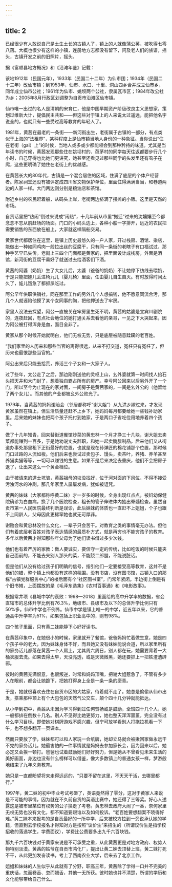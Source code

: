 ```yaml
---
---
---
```

title: 2
---





已经很少有人敢说自己是土生土长的古镇人了，镇上的人就像蒲公英，被吹得七零八落。大概也很少有这样的小镇，连册地方志都没有留下，问及老人们的族谱，摇头，古镇开发之前的旧照片，摇头。

据《富顺县地方概况》和《沿滩年鉴》记载：

该地1912年（民国元年），1933年（民国二十二年）为仙市团；1934年（民国二十三年）改仙市镇；到1953年，仙市、水口、十里、洞山四乡合并成立仙市乡，同年成立仙市公社；1961年为仙市、姚坝两个公社，隶属瓦市区；1984年改公社为乡；2005年8月行政区划调整为自贡市沿滩区仙市镇。

仙市唯一出过的名人是清朝的宋育仁，他是中国早期资产阶级改良主义思想家，策划过维新大计，提倡民主共和——但这些对于镇上的人来说太过遥远，能把他名字说全的，也就只有一些受过高等教育的年轻人了。

1981年，黄茜在最老的一条街——新河街出生，老街属于古镇的一部分，有点类似于上海的“法租界”，某种程度上是仙市镇当地人身份的一种象征。当你说出“住在老街（gai）上”的时候，当地人或多或少都能领会到那种矜持的味道。尤其是当年读书的时候，黄茜发现那些住在姚坝村的、芭茅村的同学每天往返都要步行几个小时，自己穿得也比她们更讲究，她甚至还看见过那些同学的头发里还有虱子在爬，这些更明确了她住在老街上的优越感。

在黄茜长大的80年代，古镇是一个混合居住的区域，住满了底层的个体户经营者。陈家祠堂还没有被评定成四川省文物保护单位，里面住得满满当当，和巷道两边的人家一样。大门两边则分别是粮油店和茶馆。

附近乡村的农民赶着船，从码头上岸，老街两边挤满了摆摊的小贩。这里是天然的市场。

自贡话里把“热闹”倒过来说成“闹热”，十几年前从市里“搬迁”过来的沈孃孃至今都念念不忘从前赶场的场面。门口的小码头边上，各种小船一字排开，远近的农民把需要销售的东西放在船上，大家就这样隔船交易。

黄家世代都居住在这里，是镇上历史最悠久的一户人家，开过栈房、酒馆、染店，能做出一种如同鸡肉一般拉出丝的豆腐干，只有同一条街的老瞎子有口福试过，那种手艺早已失传。老街上三四个门面都是黄家的，把里面设计成栈房，外面是酒馆，新河街的豆腐干熏好了就送过去给酒客们下酒。

黄茜的阿婆（奶奶）生了大女儿后，太婆（爸爸的奶奶）不让她停下纺线去喂奶，于是只能把娃儿丢进椅九儿（婴儿椅）里面，任由婴儿自生自灭。有时放得时间太久了，娃儿饿急了都抓屎吃过。

阿公早年供职供销社，同在那里工作的另外几个人想搞钱，他不愿意同流合污，那几个人就诬陷他摸了某个女同事的胸，把他押送去了牢房。

家里人没法去探望，阿公一直被关在牢房里生死不明，黄茜的姑婆是宜宾川剧院的，连夜赶回，有点社会地位的她打通关系去看他的亲哥，一见之下大哭起来，因为阿公被打得浑身是血，面目全非了。

黄家从那个时候开始就明白，他们无权无势，只是底层被随意蹂躏的老百姓。

“我们家里的人历来和那些当官的离得很远，从来不打交道，冤枉只有冤枉了，但历来也最恨那些当官的。”

阿公出来后只能去拾荒，养活三个子女和一大家子人。

过了些年，太公走了之后，那边刚刚送他的灵柩上山，幺外婆就第一时间找人抬石头把天井和大门封了，想着独自霸占所有的房产。幸亏阿公回来以后另外开了一个门，所以至今为止现在的家对面，一间房子是黄茜家的，一间是幺外公的（他留给了两个女儿）。而其他的产业都被幺外公败光了。

1979年，当黄茜的妈妈谢贻会（邻居都称呼“谢大姐”）从九洪乡嫁过来，才发现黄家虽然在镇上，但生活质量还赶不上乡下，她妈妈每月都要给她一些钱补助家里。后来她的妹妹也把两个孩子托付到她家，于是两口子省吃俭用地养着四个孩子。

做了十几年知青，回来替街道餐馆炒菜的黄忠林一个月才挣三十几块，谢大姐去卖菜都能赚到一百多，于是她劝说丈夫辞职，和她一起卖腌腊制品。后来他们又从街道办事处那里租下正街最好的位置，也就是现在孙弹匠的棉花铺那个位置，那时候门口过路的人流如梭。他们后来也尝试过卖包子、馒头，卖茶叶，养猪、养羊甚至养猫卖猫等等，一切可以赚钱的生意。如果不是后来决定去重庆，他们不会把房子退了，让出来这么一个黄金档位。

由于被请来的道士坑骗，黄茜祖母的坟没找好，位于河对面的下风位，不得不接受污浊河水的冲刷，那几年家里人屡屡发病，犹如被诅咒。

黄茜的妹妹（大家都称呼黄二妹）才一岁多的时候，全身出现红点点，被妇幼保健院确诊为白血病，换了几个医院检查，粗长的管子伸进体内抽出脊髓检查。虽然自贡市第一人民医院最终判断是误诊，此后妹妹的体质也一直赶不上姐姐，个子也跟不上同龄人，父母因此更稀罕她也就无可厚非。

谢贻会和黄忠林没什么文化，一辈子只会苦干。对教育之类的事情毫无办法。但他们有着底层老百姓对孩子表达情感的最质朴方式，就是再穷也不能穷孩子的教育。多年以后黄茜才得知那些年父母为了她们读书借过多少次钱。

他们也有着严厉的家教：做人要诚实，要信守一定的传统，比如吃饭的时候只能夹自己面前的，不能去夹别人那头的菜，不能跷二郎腿，不能说脏话。

但是他们从没有给过孩子们明确的信号，指引他们一定要接受高等教育，这并不是他们的错，整个镇上也都没有这样的氛围。没有书店，没有图书馆，古镇入口的那栋“古镇党群服务中心”的楼后面有个“社区图书室”，门常年紧闭。半边街上倒是有个旧书摊，上面摆放的是《毛泽东选集》《农村百事通》和《电影故事》。

根据常井项《县城中学的衰败：1998—2018》里面给的高中升学率的数据，省会直辖市的总体升学比例有76.3%，地级市、县级市及以下的总体升学比例只有50%多。仙市中学也不例外。仙市中学是镇上唯一的中学，近五年以来，它的普通高中升学率为51%，如果包括上职业高中的，则有98%。

四个孩子里面，只有黄二妹能静下心好好读书。

在黄茜印象中，在她很小的时候，家里就开了餐馆，爸爸妈妈忙着做生意，她是四个孩子中的老大，因为妹妹身体不好，而且她又没有妹妹能说会道，所以家里所有的家务活儿都落在黄茜一个人肩上，尤其周六周日，别人都在玩，她需要背着一大桶衣服去洗。如果去得太早，天没亮透，或是天微微黑，她还要抓上一把铁渣渣辟邪。

彼时的黄茜充满恨意，也很叛逆，时常和妈妈顶嘴，把谢大姐惹急了，不管有多少人在眼前，都会让她跪下，把她打得身上全是一条一条的瘀青。

于是，她就很喜欢去住在自贡市区的大姑家，待着就不走了。她总是偷偷从仙市出发，搭乘那种顶上有个大包包的天然气公交车，颠个四十几分钟就能抵达。

从小学到初中，黄茜从未因为学习得到过任何赞扬或是鼓励，全班四十几个人，她一般都排在倒数十几名。别人不见得比她更努力，她也整天浑浑噩噩，完全没有过什么学习目标。即使她对棋牌游戏不感兴趣，但宁可放学看别人打拖拉机看一下午，也不想多翻开一页课本。

然而只要放了学，妹妹都可以和人家玩一会纸牌，她却立马就会被揪回家做永远干不完的家务活儿。她最害怕的一件事情就是妈妈去参加家长会，因为回来以后，她必定又会挨一顿打。爸爸也试着鼓励她们好好努力，但是她从不曾看见未来生活的美好画面，身边也没有什么榜样可以借鉴，像大多数镇上的普通女孩一样，梦游般地结束了九年义务教育。

她只是一直都盼望将来走得远远的，“只要不留在这里，不天天干活，去哪里都行。”

1997年，黄二妹的初中毕业考试考砸了，英语竟然得了零分，这对于黄家人来说是不可能的事情，因为就在不久前自贡的英语比赛中，她还得了三等奖。好心人透露这是被市里某位有权势的公子换走了考卷。黄忠林去政府大闹了一番，奈何家里无权无势也没有文化，都不知道要跟谁以及如何投诉。“老百姓要想翻案不晓得好难。”黄二妹本来报考的是自贡最好的一所中学，后来被校方拉到一旁说承认她的学籍，但直到去学校报名才得知对方是按照“议价生”来招生的（所谓议价生是指学校招收的落选学生，学费面议），学费比公费要多出九千六百块钱。

那九千六百块钱对于黄家来说是不可承受之重，从此黄茜更是对地方政府、权势人物特别淡漠。黄茜的姑爷在自贡市鸿化厂，提出让黄二妹去顶替上班，黄二妹打死不干，从此更加发奋读书，考上了西南农业大学，后来去了北京工作。

姐姐和妹妹的人生似乎从此就有了分野，职高三年，黄茜除了学得一口并不完美的重庆话，忽而卷舌、忽而翘舌，其他一无所获。彼时她也并不清楚，所谓的学历和文化能够带给自己什么。